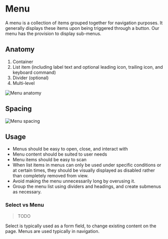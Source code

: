 

<Meta of={MenuStories} />

# Menu

A menu is a collection of items grouped together for navigation purposes. It generally displays these items upon being triggered through a button. Our menu has the provision to display sub-menus.

## Anatomy

1. Container
2. List item (including label text and optional leading icon, trailing icon, and keyboard command)
3. Divider (optional)
4. Multi-level

![Menu anatomy](./docs/menu-anatomy.png)

## Spacing

![Menu spacing](./docs/menu-spacing.png)

## Usage

- Menus should be easy to open, close, and interact with
- Menu content should be suited to user needs
- Menu items should be easy to scan
- When list items in menus can only be used under specific conditions or at certain times, they should be visually displayed as disabled rather than completely removed from view.
- Avoid making the menu unnecessarily long by overusing it.
- Group the menu list using dividers and headings, and create submenus as necessary.

### Select vs Menu

> TODO

Select is typically used as a form field, to change existing content on the page.
Menus are used typically in navigation.
